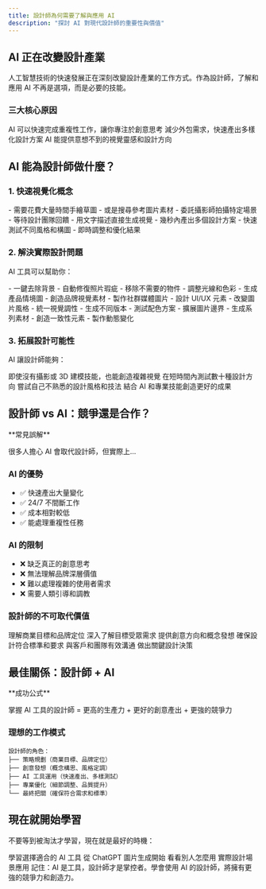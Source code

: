 ```yaml
---
title: 設計師為何需要了解與應用 AI
description: "探討 AI 對現代設計師的重要性與價值"
---
```


## AI 正在改變設計產業

人工智慧技術的快速發展正在深刻改變設計產業的工作方式。作為設計師，了解和應用 AI 不再是選項，而是必要的技能。

### 三大核心原因

<CardGroup cols={3}>
  <Card title="提升效率" icon="gauge-high" color="#16A34A">
    AI 可以快速完成重複性工作，讓你專注於創意思考
  </Card>
  <Card title="降低成本" icon="coins" color="#2563EB">
    減少外包需求，快速產出多樣化設計方案
  </Card>
  <Card title="激發創意" icon="lightbulb" color="#DC2626">
    AI 能提供意想不到的視覺靈感和設計方向
  </Card>
</CardGroup>

## AI 能為設計師做什麼？

### 1. 快速視覺化概念

<Tabs>
  <Tab title="以前">
    - 需要花費大量時間手繪草圖
    - 或是搜尋參考圖片素材
    - 委託攝影師拍攝特定場景
    - 等待設計團隊回饋
  </Tab>
  <Tab title="現在">
    - 用文字描述直接生成視覺
    - 幾秒內產出多個設計方案
    - 快速測試不同風格和構圖
    - 即時調整和優化結果
  </Tab>
</Tabs>

### 2. 解決實際設計問題

AI 工具可以幫助你：

<AccordionGroup>
  <Accordion title="去背與修圖" icon="scissors">
    - 一鍵去除背景
    - 自動修復照片瑕疵
    - 移除不需要的物件
    - 調整光線和色彩
  </Accordion>
  
  <Accordion title="內容生成" icon="wand-magic-sparkles">
    - 生成產品情境圖
    - 創造品牌視覺素材
    - 製作社群媒體圖片
    - 設計 UI/UX 元素
  </Accordion>
  
  <Accordion title="風格轉換" icon="palette">
    - 改變圖片風格
    - 統一視覺調性
    - 生成不同版本
    - 測試配色方案
  </Accordion>
  
  <Accordion title="素材擴充" icon="expand">
    - 擴展圖片邊界
    - 生成系列素材
    - 創造一致性元素
    - 製作動態變化
  </Accordion>
</AccordionGroup>

### 3. 拓展設計可能性

AI 讓設計師能夠：

<Steps>
  <Step title="突破技術限制">
    即使沒有攝影或 3D 建模技能，也能創造複雜視覺
  </Step>
  <Step title="快速迭代">
    在短時間內測試數十種設計方向
  </Step>
  <Step title="探索新風格">
    嘗試自己不熟悉的設計風格和技法
  </Step>
  <Step title="提升產出品質">
    結合 AI 和專業技能創造更好的成果
  </Step>
</Steps>

## 設計師 vs AI：競爭還是合作？

<Warning>
**常見誤解**

很多人擔心 AI 會取代設計師，但實際上...
</Warning>

### AI 的優勢

- ✅ 快速產出大量變化
- ✅ 24/7 不間斷工作
- ✅ 成本相對較低
- ✅ 能處理重複性任務

### AI 的限制

- ❌ 缺乏真正的創意思考
- ❌ 無法理解品牌深層價值
- ❌ 難以處理複雜的使用者需求
- ❌ 需要人類引導和調教

### 設計師的不可取代價值

<CardGroup cols={2}>
  <Card title="策略思維" icon="chess">
    理解商業目標和品牌定位
  </Card>
  <Card title="使用者洞察" icon="users">
    深入了解目標受眾需求
  </Card>
  <Card title="創意指導" icon="compass">
    提供創意方向和概念發想
  </Card>
  <Card title="品質把關" icon="shield-check">
    確保設計符合標準和要求
  </Card>
  <Card title="溝通協調" icon="comments">
    與客戶和團隊有效溝通
  </Card>
  <Card title="專業判斷" icon="scale-balanced">
    做出關鍵設計決策
  </Card>
</CardGroup>

## 最佳關係：設計師 + AI

<Tip>
**成功公式**

掌握 AI 工具的設計師 = 更高的生產力 + 更好的創意產出 + 更強的競爭力
</Tip>

### 理想的工作模式

```
設計師的角色：
├── 策略規劃（商業目標、品牌定位）
├── 創意發想（概念構思、風格定調）
├── AI 工具運用（快速產出、多樣測試）
├── 專業優化（細節調整、品質提升）
└── 最終把關（確保符合需求和標準）
```

## 現在就開始學習

不要等到被淘汰才學習，現在就是最好的時機：

<CardGroup cols={2}>
  <Card
    title="了解如何挑選工具"
    icon="filter"
    href="/tool-selection"
  >
    學習選擇適合的 AI 工具
  </Card>
  <Card
    title="開始第一個工具"
    icon="play"
    href="/ai-tools/nano-banana/getting-started"
  >
    從 ChatGPT 圖片生成開始
  </Card>
  <Card
    title="探索應用案例"
    icon="lightbulb"
    href="/applications/cases/overview"
  >
    看看別人怎麼用
  </Card>
  <Card
    title="AI 平面設計應用"
    icon="pen-ruler"
    href="/graphic-design"
  >
    實際設計場景應用
  </Card>
</CardGroup>

<Note>
記住：AI 是工具，設計師才是掌控者。學會使用 AI 的設計師，將擁有更強的競爭力和創造力。
</Note>
